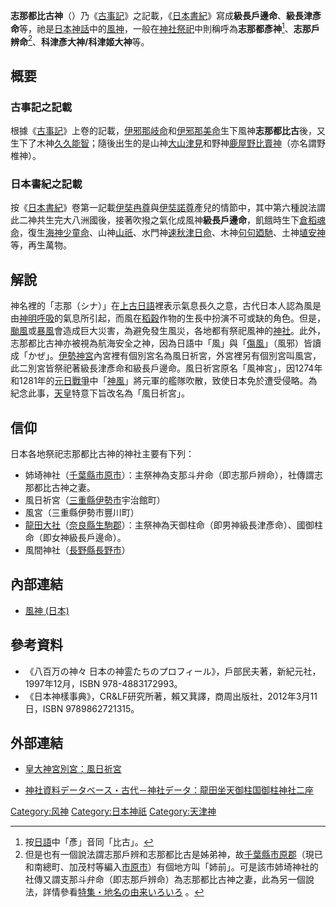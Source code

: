 '''志那都比古神'''（{{lang-ja|シナツヒコノカミ}}）乃《[[古事記|古事記]]》之記載，《[[日本書紀|日本書紀]]》寫成'''級長戶邊命'''、'''級長津彥命'''等，祂是[[日本神話|日本神話]]中的[[風神|風神]]，一般在[[神社|神社]][[祭祀|祭祀]]中則稱呼為'''志那都彥神'''<ref>按[[日語|日語]]中「彥」音同「比古」。</ref>、'''志那戶辨命'''<ref>但是也有一個說法謂志那戶辨和志那都比古是姊弟神，故[[千葉縣|千葉縣]][[市原郡|市原郡]]（現已和南總町、加茂村等編入[[市原市|市原市]]）有個地方叫「姉前」。可是該市姉埼神社的社傳又謂支那斗弁命（即志那戶辨命）為志那都比古神之妻，此為另一個說法，詳情參看{{ja}}[http://www.i-citynet.com/special/special4.htm 特集・地名の由来いろいろ] {{Wayback|url=http://www.i-citynet.com/special/special4.htm |date=20210201013650 }}。</ref>、'''科津彥大神/科津姬大神'''等。

== 概要 ==
=== 古事記之記載 ===
根據《[[古事記|古事記]]》上卷的記載，[[伊奘諾尊|伊邪那岐命]]和[[伊奘冉尊|伊邪那美命]]生下風神'''志那都比古'''後，又生下了木神[[久久能智|久久能智]]；隨後出生的是山神[[大山津見|大山津見]]和野神[[鹿屋野比賣神|鹿屋野比賣神]]（亦名謂野椎神）。

=== 日本書紀之記載 ===
按《[[日本書紀|日本書紀]]》卷第一記載[[伊奘冉尊|伊奘冉尊]]與[[伊奘諾尊|伊奘諾尊]]產兒的情節中，其中第六種說法謂此二神共生完大八洲國後，接著吹撥之氣化成風神'''級長戶邊命'''，飢餓時生下[[宇迦之御魂神|倉稻魂命]]，復生[[海神|海神]][[綿津見|少童命]]、山神[[大山津見|山祇]]、水門神[[速秋津日子神與速秋津比賣神|速秋津日命]]、木神[[久久能智|句句廼馳]]、土神[[波邇夜須毘古神|埴安神]]等，再生萬物。

== 解說 ==
神名裡的「志那（{{ja}}シナ）」在[[上古日語|上古日語]]裡表示氣息長久之意，古代日本人認為風是由[[神明|神明]][[呼吸|呼吸]]的氣息所引起，而風在[[稻穀|稻穀]]作物的生長中扮演不可或缺的角色。但是，[[颱風|颱風]]或[[暴風|暴風]]會造成巨大災害，為避免發生風災，各地都有祭祀風神的[[神社|神社]]。此外，志那都比古神亦被視為航海安全之神，因為日語中「風」與「[[傷風|傷風]]」（{{ja}}風邪）皆讀成「かぜ」。[[伊勢神宮|伊勢神宮]]內宮裡有個別宮名為風日祈宮，外宮裡另有個別宮叫風宮，此二別宮皆祭祀著級長津彥命和級長戶邊命。風日祈宮原名「風神宮」，因1274年和1281年的[[元日戰爭|元日戰爭]]中「[[神風|神風]]」將元軍的艦隊吹散，致使日本免於遭受侵略。為紀念此事，[[天皇|天皇]]特意下旨改名為「風日祈宮」。

== 信仰 ==
日本各地祭祀志那都比古神的神社主要有下列：
* 姉埼神社（[[千葉縣|千葉縣]][[市原市|市原市]]）：主祭神為支那斗弁命（即志那戶辨命），社傳謂志那都比古神之妻。
* 風日祈宮（[[三重縣|三重縣]][[伊勢市|伊勢市]]宇治館町）
* 風宮（三重縣伊勢市豐川町）
* [[龍田大社|龍田大社]]（[[奈良縣|奈良縣]][[生駒郡|生駒郡]]）：主祭神為天御柱命（即男神級長津彥命）、國御柱命（即女神級長戶邊命）。
* 風間神社（[[長野縣|長野縣]][[長野市|長野市]]）

== 內部連結 ==
* [[風神_(日本)|風神 (日本)]]

== 參考資料 ==
* 《八百万の神々 日本の神霊たちのプロフィール》，戶部民夫著，新紀元社，1997年12月，ISBN 978-4883172993。
* 《日本神樣事典》，CR&LF研究所著，賴又萁譯，商周出版社，2012年3月11日，ISBN 9789862721315。
{{reflist}}

== 外部連結 ==
* {{ja}}[http://www.isejingu.or.jp/naiku/naiku7.htm 皇大神宮別宮：風日祈宮] {{Wayback|url=http://www.isejingu.or.jp/naiku/naiku7.htm |date=20100106235329 }}
* {{ja}}[http://21coe.kokugakuin.ac.jp/db/jinja/kindex2.php?J_ID=20402 神社資料データベース・古代－神社データ：龍田坐天御柱国御柱神社二座] {{Wayback|url=http://21coe.kokugakuin.ac.jp/db/jinja/kindex2.php?J_ID=20402 |date=20190817111753 }}

[[Category:风神|Category:风神]]
[[Category:日本神祇|Category:日本神祇]]
[[Category:天津神|Category:天津神]]